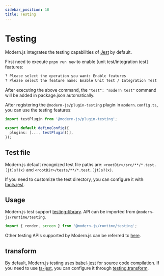 ```yaml
---
sidebar_position: 10
title: Testing
---
```

# Testing

Modern.js integrates the testing capabilities of [Jest](https://jestjs.io/) by default.

First need to execute `pnpm run new` to enable [unit test/integration test] features:

```bash
? Please select the operation you want: Enable features
? Please select the feature name: Enable Unit Test / Integration Test
```

After executing the above command, the `"test": "modern test"` command will be added in package.json automatically.

After registering the `@modern-js/plugin-testing` plugin in `modern.config.ts`, you can use the testing features:

```ts title="modern.config.ts"
import testPlugin from '@modern-js/plugin-testing';

export default defineConfig({
  plugins: [..., testPlugin()],
});
```

## Test file

Modern.js default recognized test file paths are: `<rootDir>/src/**/*.test.[jt]s?(x)` and `<rootDir>/tests/**/*.test.[jt]s?(x)`.

If you need to customize the test directory, you can configure it with [tools.jest](/configure/app/tools/jest).

## Usage

Modern.js test support [testing-library](https://testing-library.com/docs/). API can be imported from `@modern-js/runtime/testing`.

```ts
import { render, screen } from '@modern-js/runtime/testing';
```

Other testing APIs supported by Modern.js can be referred to [here](/apis/app/runtime/testing/cleanup).

## transform

By default, Modern.js testing uses [babel-jest](https://www.npmjs.com/package/babel-jest) for source code compilation. If you need to use [ts-jest](https://github.com/kulshekhar/ts-jest), you can configure it through [testing.transform](/configure/app/testing/transformer).

